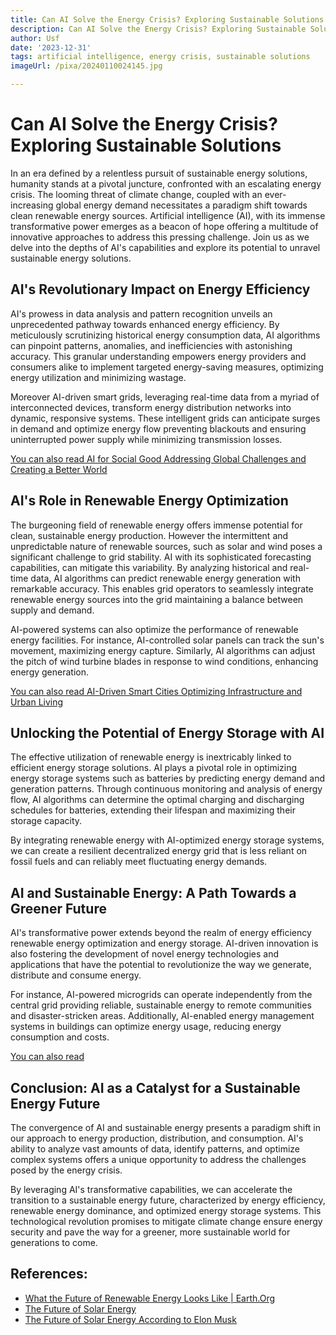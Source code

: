 ```yaml
---
title: Can AI Solve the Energy Crisis? Exploring Sustainable Solutions
description: Can AI Solve the Energy Crisis? Exploring Sustainable Solutions
author: Usf
date: '2023-12-31'
tags: artificial intelligence, energy crisis, sustainable solutions
imageUrl: /pixa/20240110024145.jpg

---
```

# Can AI Solve the Energy Crisis? Exploring Sustainable Solutions

In  an era defined by a relentless pursuit of sustainable energy solutions, humanity stands  at a pivotal juncture, confronted with an escalating energy crisis. The looming threat of climate change, coupled with an ever-increasing global energy demand  necessitates a paradigm shift  towards  clean renewable energy sources. Artificial intelligence (AI), with its immense  transformative power emerges as a  beacon of hope offering a multitude of innovative approaches to address this  pressing  challenge. Join  us as we delve into the  depths of AI's capabilities and  explore its potential to unravel  sustainable energy  solutions.

## AI's Revolutionary Impact on Energy Efficiency

AI's  prowess in data analysis and pattern recognition unveils  an unprecedented pathway towards enhanced energy efficiency. By  meticulously scrutinizing historical energy consumption data,  AI algorithms can pinpoint patterns, anomalies, and inefficiencies with astonishing accuracy.  This granular understanding empowers energy providers and consumers alike to implement targeted  energy-saving measures, optimizing energy utilization and minimizing wastage.

Moreover AI-driven smart grids, leveraging real-time data from a  myriad of interconnected devices, transform energy distribution networks into dynamic, responsive systems. These  intelligent grids can  anticipate surges in  demand and optimize energy flow preventing blackouts and  ensuring uninterrupted power  supply while  minimizing transmission losses.

[You can also  read AI for Social Good  Addressing Global Challenges  and Creating a Better World](AI%20for%20Social%20Good%20Addressing%20Global%20Challenges%20and%20Creating%20a%20Better%20World)


## AI's Role in Renewable Energy Optimization

The burgeoning field of renewable energy offers immense potential for clean, sustainable energy  production. However  the intermittent and unpredictable nature of renewable sources, such as solar and wind poses a significant challenge to grid stability. AI with its sophisticated forecasting capabilities, can mitigate this variability. By analyzing  historical and real-time data, AI algorithms can predict renewable energy generation with remarkable  accuracy. This enables grid operators to  seamlessly integrate renewable energy sources into the grid maintaining a balance between supply and demand.

AI-powered systems can also optimize the  performance of renewable energy facilities. For instance, AI-controlled solar panels can track the sun's movement, maximizing energy capture.  Similarly, AI algorithms can adjust  the pitch of wind turbine blades in response to wind conditions, enhancing energy  generation.

[You can also read AI-Driven Smart Cities Optimizing Infrastructure and  Urban Living](AI-Driven%20Smart%20Cities%20Optimizing%20Infrastructure%20and%20Urban%20Living)


## Unlocking  the Potential of Energy Storage with AI

The effective utilization  of renewable energy is inextricably linked to efficient  energy storage solutions.  AI  plays a pivotal role in optimizing energy storage  systems such as batteries by predicting  energy demand and generation patterns. Through continuous monitoring and analysis of energy flow, AI algorithms can determine the  optimal charging and discharging schedules for batteries, extending their lifespan and maximizing their storage capacity.

By integrating renewable energy with AI-optimized energy storage systems, we can create a resilient decentralized energy grid that is  less reliant on fossil  fuels and  can reliably  meet fluctuating energy demands.

## AI and Sustainable Energy: A Path Towards a Greener Future

AI's transformative power extends beyond the realm of energy efficiency renewable  energy optimization and energy storage. AI-driven innovation is also fostering the development of  novel energy technologies and applications that have the potential to revolutionize the way we generate, distribute and consume energy.

For instance, AI-powered microgrids can operate independently from the central grid providing reliable, sustainable energy to remote communities and disaster-stricken areas. Additionally, AI-enabled energy management  systems in buildings can optimize energy usage, reducing energy consumption and costs.

[You can also  read  ]()


## Conclusion: AI as a Catalyst for a Sustainable Energy  Future

The convergence of AI and  sustainable energy presents a paradigm shift in our approach to  energy production, distribution, and consumption. AI's ability to analyze vast amounts of data, identify patterns, and optimize complex systems offers a  unique opportunity to address the challenges posed by the energy crisis.

By leveraging AI's transformative capabilities, we can accelerate the transition to  a  sustainable  energy future, characterized by energy efficiency, renewable energy dominance, and optimized energy storage systems. This technological revolution promises  to mitigate climate change ensure energy security and pave the way for a greener, more sustainable world for generations to come.

## References:
- [What the Future of Renewable Energy Looks Like | Earth.Org](https://earth.org/the-growth-of-renewable-energy-what-does-the-future-hold/)
- [The Future of Solar Energy](https://energy.mit.edu/research/future-solar-energy/)
- [The Future of Solar Energy According to Elon Musk](https://energy5.com/the-future-of-solar-energy-according-to-elon-musk)
